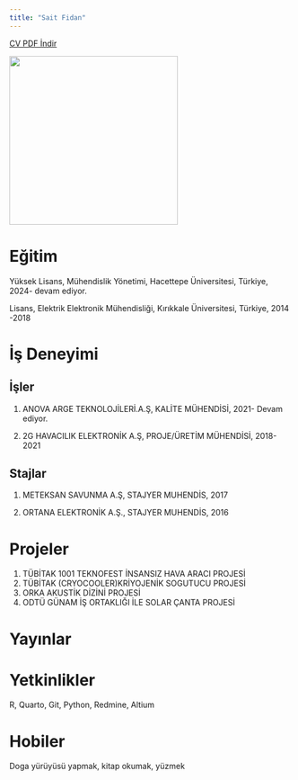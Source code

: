 ```yaml
---
title: "Sait Fidan"
---
```


[CV PDF İndir](saitfidan_cv.pdf)

![](images/saitfidan.jpg){fig-align="center" width="300"}

# Eğitim

Yüksek Lisans, Mühendislik Yönetimi, Hacettepe Üniversitesi, Türkiye, 2024- devam ediyor.

Lisans, Elektrik Elektronik Mühendisliği, Kırıkkale Üniversitesi, Türkiye, 2014 -2018

# İş Deneyimi

## İşler

1.  ANOVA ARGE TEKNOLOJİLERİ.A.Ş, KALİTE MÜHENDİSİ, 2021- Devam ediyor.

2.  2G HAVACILIK ELEKTRONİK A.Ş, PROJE/ÜRETİM MÜHENDİSİ, 2018-2021

## Stajlar

1.  METEKSAN SAVUNMA A.Ş, STAJYER MUHENDİS, 2017

2.  ORTANA ELEKTRONİK A.Ş., STAJYER MUHENDİS, 2016

# Projeler

1.  TÜBİTAK 1001 TEKNOFEST İNSANSIZ HAVA ARACI PROJESİ
2.  TÜBİTAK (CRYOCOOLER)KRİYOJENİK SOGUTUCU PROJESİ
3.  ORKA AKUSTİK DİZİNİ PROJESİ\
4.  ODTÜ GÜNAM İŞ ORTAKLIĞI İLE SOLAR ÇANTA PROJESİ

# Yayınlar

# Yetkinlikler

R, Quarto, Git, Python, Redmine, Altium

# Hobiler

Doga yürüyüsü yapmak, kitap okumak, yüzmek
